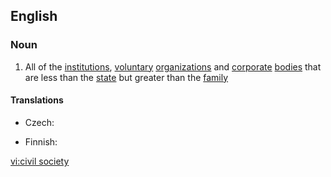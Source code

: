 ==English==

===Noun===
{{wikipedia}}
{{en-noun|sg=[[civil]] [[society]]|-}}

# All of the [[institution]]s, [[voluntary]] [[organization]]s and [[corporate]] [[body|bodies]] that are less than the [[state]] but greater than the [[family]]

====Translations====
{{trans-top|institutions, voluntary organizations and corporate bodies}}
* Czech: {{t-|cs|občanská společnost|f}}
{{trans-mid}}
* Finnish: {{t+|fi|kansalaisyhteiskunta}}
{{trans-bottom}}

[[vi:civil society]]